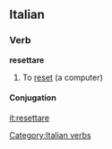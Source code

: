 ==Italian==

===Verb===
'''resettare''' {{transitive}}

#{{computing|lang=it}} To [[reset]] (a computer)

====Conjugation====
{{it-conj-are|resett|avere}}

[[Category:Italian verbs]]

[[it:resettare]]